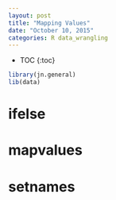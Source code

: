 ```yaml
---
layout: post
title: "Mapping Values"
date: "October 10, 2015"
categories: R data_wrangling
---
```


* TOC
{:toc}

```r
library(jn.general)
lib(data)
```

# ifelse

# mapvalues

# setnames
